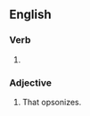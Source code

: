 ==English==

===Verb===
{{head|en|verb form}}

# {{present participle of|en|opsonize|nocat=1}}

===Adjective===
{{en-adj|-}}

# That opsonizes.
